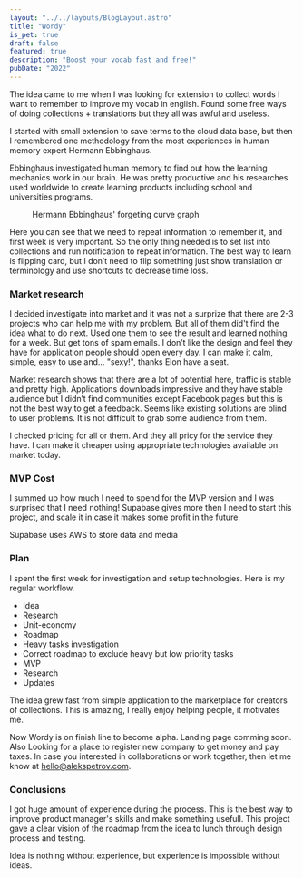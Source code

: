 ```yaml
---
layout: "../../layouts/BlogLayout.astro"
title: "Wordy"
is_pet: true
draft: false
featured: true
description: "Boost your vocab fast and free!"
pubDate: "2022"
---
```



The idea came to me when I was looking for extension to collect words I want to remember to improve my vocab in english. Found some free ways of doing collections + translations but they all was awful and useless.

I started with small extension to save terms to the cloud data base, but then I remembered one methodology from the most experiences in human memory expert Hermann Ebbinghaus.

Ebbinghaus investigated human memory to find out how the learning mechanics work in our brain. He was pretty productive and his researches used worldwide to create learning products including school and universities programs.

<figure class="wide-content">
  <Picture
    src="https://res.cloudinary.com/alekspetrov/image/upload/v1666726876/website/wrody-image-1_otxcgb.png"
    alt="Hermann Ebbinghaus' forgeting curve graph"
    widths={[480, 860, 1080]}
    aspectRatio="7:5"
  />
  <figcaption>Hermann Ebbinghaus' forgeting curve graph</figcaption>
</figure>

Here you can see that we need to repeat information to remember it, and first week is very important. So the only thing needed is to set list into collections and run notification to repeat information. The best way to learn is flipping card, but I don’t need to flip something just show translation or terminology and use shortcuts to decrease time loss.

### Market research

I decided investigate into market and it was not a surprize that there are 2-3 projects who can help me with my problem. But all of them did't find the idea what to do next. Used one them to see the result and learned nothing for a week. But get tons of spam emails. I don’t like the design and feel they have for application people should open every day. I can make it calm, simple, easy to use and... "sexy!", thanks Elon have a seat.

Market research shows that there are a lot of potential here, traffic is stable and pretty high. Applications downloads impressive and they have stable audience but I didn’t find communities except Facebook pages but this is not the best way to get a feedback. Seems like existing solutions are blind to user problems. It is not difficult to grab some audience from them.

I checked pricing for all or them. And they all pricy for the service they have. I can make it cheaper using appropriate technologies available on market today.

### MVP Cost

I summed up how much I need to spend for the MVP version and I was surprised that I need nothing! Supabase gives more then I need to start this project, and scale it in case it makes some profit in the future.

Supabase uses AWS to store data and media

### Plan

I spent the first week for investigation and setup technologies. Here is my regular workflow.

- Idea
- Research
- Unit-economy
- Roadmap
- Heavy tasks investigation
- Correct roadmap to exclude heavy but low priority tasks
- MVP
- Research
- Updates

The idea grew fast from simple application to the marketplace for creators of collections. This is amazing, I really enjoy helping people, it motivates me.

Now Wordy is on finish line to become alpha. Landing page comming soon. Also Looking for a place to register new company to get money and pay taxes. In case you interested in collaborations or work together, then let me know at [hello@alekspetrov.com](mailto:hello@alekspetrov.com?subject="Wordy").

### Conclusions

I got huge amount of experience during the process. This is the best way to improve product manager's skills and make something usefull. This project gave a clear vision of the roadmap from the idea to lunch through design process and testing.

Idea is nothing without experience, but experience is impossible without ideas.

